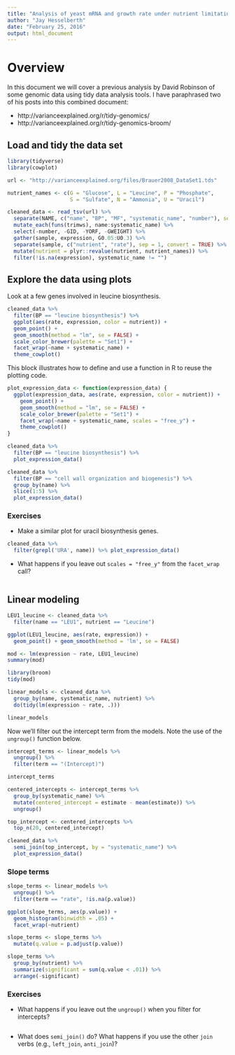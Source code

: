 ```yaml
---
title: "Analysis of yeast mRNA and growth rate under nutrient limitation"
author: "Jay Hesselberth"
date: "February 25, 2016"
output: html_document
---
```


# Overview

In this document we will cover a previous analysis by David Robinson of some genomic data using tidy data analysis tools. I have paraphrased two of his posts into this combined document:

- http://varianceexplained.org/r/tidy-genomics/
- http://varianceexplained.org/r/tidy-genomics-broom/

## Load and tidy the data set

```r
library(tidyverse)
library(cowplot)

url <- "http://varianceexplained.org/files/Brauer2008_DataSet1.tds"

nutrient_names <- c(G = "Glucose", L = "Leucine", P = "Phosphate",
                    S = "Sulfate", N = "Ammonia", U = "Uracil")

cleaned_data <- read_tsv(url) %>%
  separate(NAME, c("name", "BP", "MF", "systematic_name", "number"), sep = "\\|\\|") %>%
  mutate_each(funs(trimws), name:systematic_name) %>%
  select(-number, -GID, -YORF, -GWEIGHT) %>%
  gather(sample, expression, G0.05:U0.3) %>%
  separate(sample, c("nutrient", "rate"), sep = 1, convert = TRUE) %>%
  mutate(nutrient = plyr::revalue(nutrient, nutrient_names)) %>%
  filter(!is.na(expression), systematic_name != "")
```

## Explore the data using plots

Look at a few genes involved in leucine biosynthesis.

```r
cleaned_data %>%
  filter(BP == "leucine biosynthesis") %>%
  ggplot(aes(rate, expression, color = nutrient)) +
  geom_point() +
  geom_smooth(method = "lm", se = FALSE) +
  scale_color_brewer(palette = "Set1") +
  facet_wrap(~name + systematic_name) + 
  theme_cowplot()
```

This block illustrates how to define and use a function in R to reuse the plotting code.

```r
plot_expression_data <- function(expression_data) {
  ggplot(expression_data, aes(rate, expression, color = nutrient)) +
    geom_point() +
    geom_smooth(method = "lm", se = FALSE) +
    scale_color_brewer(palette = "Set1") +
    facet_wrap(~name + systematic_name, scales = "free_y") +
    theme_cowplot()
}

cleaned_data %>%
  filter(BP == "leucine biosynthesis") %>%
  plot_expression_data()

cleaned_data %>%
  filter(BP == "cell wall organization and biogenesis") %>%
  group_by(name) %>%
  slice(1:5) %>%
  plot_expression_data()
```

### Exercises

- Make a similar plot for uracil biosynthesis genes.

```r
cleaned_data %>%
  filter(grepl('URA', name)) %>% plot_expression_data()
```

- What happens if you leave out `scales = "free_y"` from the `facet_wrap` call?

```r
```

## Linear modeling

```r
LEU1_leucine <- cleaned_data %>%
  filter(name == "LEU1", nutrient == "Leucine")

ggplot(LEU1_leucine, aes(rate, expression)) +
  geom_point() + geom_smooth(method = 'lm', se = FALSE)
```

```r
mod <- lm(expression ~ rate, LEU1_leucine)
summary(mod)
```

```r
library(broom)
tidy(mod)
```

```r
linear_models <- cleaned_data %>%
  group_by(name, systematic_name, nutrient) %>%
  do(tidy(lm(expression ~ rate, .)))

linear_models
```

Now we'll filter out the intercept term from the models. Note the use of the `ungroup()` function below.

```r
intercept_terms <- linear_models %>%
  ungroup() %>%
  filter(term == "(Intercept)")

intercept_terms
```

```r
centered_intercepts <- intercept_terms %>%
  group_by(systematic_name) %>%
  mutate(centered_intercept = estimate - mean(estimate)) %>%
  ungroup()

top_intercept <- centered_intercepts %>%
  top_n(20, centered_intercept)

cleaned_data %>%
  semi_join(top_intercept, by = "systematic_name") %>%
  plot_expression_data()
```

### Slope terms

```r
slope_terms <- linear_models %>%
  ungroup() %>%
  filter(term == "rate", !is.na(p.value))

ggplot(slope_terms, aes(p.value)) +
  geom_histogram(binwidth = .05) +
  facet_wrap(~nutrient)

slope_terms <- slope_terms %>%
  mutate(q.value = p.adjust(p.value))

slope_terms %>%
  group_by(nutrient) %>%
  summarize(significant = sum(q.value < .01)) %>%
  arrange(-significant)
```

### Exercises

- What happens if you leave out the `ungroup()` when you filter for intercepts?

```r
```

- What does `semi_join()` do? What happens if you use the other `join` verbs (e.g., `left_join`, `anti_join`)?

```r
```
